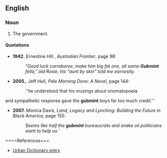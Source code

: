 ==English==

===Noun===
{{em-noun|-}}

# {{colloquial}} The government.

====Quotations====
*'''1942.''' Ernestine Hill , ''Australian Frontier'', page 98:
*:''"Good luck corroboree, make him big fat one, all same '''Gubmint''' fella," old Rosie, his "aunt by skin" told me earnestly.''
*'''2005.''', Jeff Hull, ''Pale Morning Done: A Novel'', page 144:
*:''he understood that his musings about onomatopoeia 
and sympathetic response gave the '''gubmint''' boys far too much credit.''
*'''2007.''' Monica Davis, ''Land, Legacy and Lynching: Building the Future in Black America'', page 155:
*:''Seems like half the '''gubmint''' bureaucrats and snake oil politicians want to help us.'''

====References===
* [http://www.urbandictionary.com/define.php?term=gubmint Urban Dictionary entry]